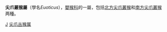 {{Automatic taxobox
| taxon = Euoticus
| authority = [[John_Edward_Gray|Gray]], 1863
| image = OtogalePallidaWolf.jpg
| image_caption = [[北方尖爪叢猴|北方尖爪叢猴]] ''Euoticus pallidus''
| subdivision_ranks = [[種|種]]
| subdivision = 
[[南方尖爪叢猴|南方尖爪叢猴]] ''Euoticus elegantulus''<br/>
[[北方尖爪叢猴|北方尖爪叢猴]] ''Euoticus pallidus''
}}

'''尖爪叢猴屬'''（學名''Euoticus''），[[嬰猴科|嬰猴科]]的一屬，包括[[北方尖爪叢猴|北方尖爪叢猴]]和[[南方尖爪叢猴|南方尖爪叢猴]]两種。
{{原猴亞目|L.}}
{{Taxonbar|from=Q1193762}}

[[Category:嬰猴科|J]]
[[Category:尖爪丛猴属|]]